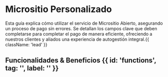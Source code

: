 

<HeroPattern />

# Micrositio Personalizado

Esta guía explica cómo utilizar el servicio de Micrositio Abierto, asegurando un proceso de pago sin errores. Se detallan los campos clave que deben completarse para completar el pago de manera eficiente, ofreciendo a nuestros clientes y aliados una experiencia de autogestión integral.{{ className: 'lead' }}

## Funcionalidades & Beneficios {{ id: 'functions', tag: '', label: '' }}

<BenefitsOpen/>